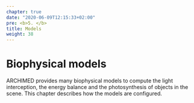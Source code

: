 ```yaml
---
chapter: true
date: "2020-06-09T12:15:33+02:00"
pre: <b>5. </b>
title: Models
weight: 38
---
```


# Biophysical models

ARCHIMED provides many biophysical models to compute the light interception, the energy balance and the photosynthesis of objects in the scene. This chapter describes how the models are configured.